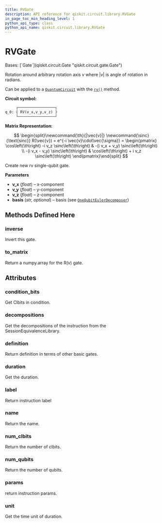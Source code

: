 ```yaml
---
title: RVGate
description: API reference for qiskit.circuit.library.RVGate
in_page_toc_min_heading_level: 1
python_api_type: class
python_api_name: qiskit.circuit.library.RVGate
---
```


# RVGate

<Class id="qiskit.circuit.library.RVGate" github="https://github.com/qiskit/qiskit/tree/stable/0.24/qiskit/circuit/library/generalized_gates/rv.py" signature="RVGate(v_x, v_y, v_z, basis='U')">
  Bases: [`Gate`](qiskit.circuit.Gate "qiskit.circuit.gate.Gate")

  Rotation around arbitrary rotation axis $v$ where $|v|$ is angle of rotation in radians.

  Can be applied to a [`QuantumCircuit`](qiskit.circuit.QuantumCircuit "qiskit.circuit.QuantumCircuit") with the [`rv()`](qiskit.circuit.QuantumCircuit#rv "qiskit.circuit.QuantumCircuit.rv") method.

  **Circuit symbol:**

  ```python
       ┌─────────────────┐
  q_0: ┤ RV(v_x,v_y,v_z) ├
       └─────────────────┘
  ```

  **Matrix Representation:**

  $$
  \begin{split}\newcommand{\th}{|\vec{v}|}
  \newcommand{\sinc}{\text{sinc}}
      R(\vec{v}) = e^{-i \vec{v}\cdot\vec{\sigma}} =
          \begin{pmatrix}
              \cos\left(\th\right) -i v_z \sinc\left(\th\right)
              & -(i v_x + v_y) \sinc\left(\th\right) \\
              -(i v_x - v_y) \sinc\left(\th\right)
              & \cos\left(\th\right) + i v_z \sinc\left(\th\right)
          \end{pmatrix}\end{split}
  $$

  Create new rv single-qubit gate.

  **Parameters**

  *   **v\_x** (*float*) – x-component
  *   **v\_y** (*float*) – y-component
  *   **v\_z** (*float*) – z-component
  *   **basis** (*str, optional*) – basis (see [`OneQubitEulerDecomposer`](qiskit.quantum_info.OneQubitEulerDecomposer "qiskit.quantum_info.synthesis.one_qubit_decompose.OneQubitEulerDecomposer"))

  ## Methods Defined Here

  <span id="qiskit-circuit-library-rvgate-inverse" />

  ### inverse

  <Function id="qiskit.circuit.library.RVGate.inverse" signature="RVGate.inverse()">
    Invert this gate.
  </Function>

  <span id="qiskit-circuit-library-rvgate-to-matrix" />

  ### to\_matrix

  <Function id="qiskit.circuit.library.RVGate.to_matrix" signature="RVGate.to_matrix()">
    Return a numpy.array for the R(v) gate.
  </Function>

  ## Attributes

  ### condition\_bits

  <Attribute id="qiskit.circuit.library.RVGate.condition_bits" name="condition_bits">
    Get Clbits in condition.
  </Attribute>

  ### decompositions

  <Attribute id="qiskit.circuit.library.RVGate.decompositions" name="decompositions">
    Get the decompositions of the instruction from the SessionEquivalenceLibrary.
  </Attribute>

  ### definition

  <Attribute id="qiskit.circuit.library.RVGate.definition" name="definition">
    Return definition in terms of other basic gates.
  </Attribute>

  ### duration

  <Attribute id="qiskit.circuit.library.RVGate.duration" name="duration">
    Get the duration.
  </Attribute>

  ### label

  <Attribute id="qiskit.circuit.library.RVGate.label" name="label">
    Return instruction label
  </Attribute>

  ### name

  <Attribute id="qiskit.circuit.library.RVGate.name" name="name">
    Return the name.
  </Attribute>

  ### num\_clbits

  <Attribute id="qiskit.circuit.library.RVGate.num_clbits" name="num_clbits">
    Return the number of clbits.
  </Attribute>

  ### num\_qubits

  <Attribute id="qiskit.circuit.library.RVGate.num_qubits" name="num_qubits">
    Return the number of qubits.
  </Attribute>

  ### params

  <Attribute id="qiskit.circuit.library.RVGate.params" name="params">
    return instruction params.
  </Attribute>

  ### unit

  <Attribute id="qiskit.circuit.library.RVGate.unit" name="unit">
    Get the time unit of duration.
  </Attribute>
</Class>

